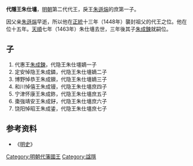 {{CJK-New-Char|367B}}
'''代隱王朱仕㙻'''{{BD|1410年||1463年|catIdx=Z朱}}，[[明朝|明朝]]第二代代王，戾王[[朱遜煓|朱遜煓]]的庶第一子。

因父亲[[朱遜煓|朱遜煓]]早逝，所以他在[[正统_(年号)|正統]]十三年（1448年）襲封祖父的代王之位。他在位十五年。[[天顺_(明朝)|天順]]七年（1463年）朱仕㙻去世，三年後其子[[朱成鍊|朱成鍊]]就嗣位。

==子==
#代惠王[[朱成鍊|朱成鍊]]，代隐王朱仕㙻嫡一子
#定安悼隐王朱成鏻，代隐王朱仕㙻嫡二子
#博野悼恭王朱成鐭，代隐王朱仕㙻嫡三子
#和川悼僖王朱成镘，代隐王朱仕㙻庶四子
#宁津怀康王朱成鉖，代隐王朱仕㙻庶五子
#棗強靖安王朱成釨，代隐王朱仕㙻庶六子
#饶阳悼昭王朱成鋈，代隐王朱仕㙻庶七子

==参考资料==
*《[[明史|明史]]》

{{s-start}}
{{s-bef|before=祖父簡王[[朱桂|朱桂]]}}
{{s-ttl|title=[[明朝藩王列表_(代王系)|明代國國王]]|years=1448年－1463年}}
{{s-after|子惠王[[朱成鍊|朱成鍊]]}}
{{end}}

[[Category:明朝代藩國王|Category:明朝代藩國王]]
[[Category:諡隱|Category:諡隱]]